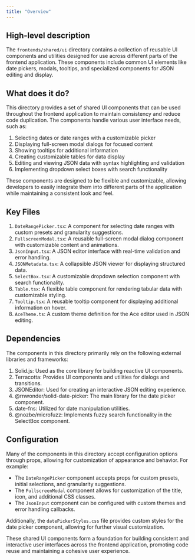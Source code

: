```yaml
---
title: "Overview"
---
```


## High-level description
The `frontends/shared/ui` directory contains a collection of reusable UI components and utilities designed for use across different parts of the frontend application. These components include common UI elements like date pickers, modals, tooltips, and specialized components for JSON editing and display.

## What does it do?
This directory provides a set of shared UI components that can be used throughout the frontend application to maintain consistency and reduce code duplication. The components handle various user interface needs, such as:

1. Selecting dates or date ranges with a customizable picker
2. Displaying full-screen modal dialogs for focused content
3. Showing tooltips for additional information
4. Creating customizable tables for data display
5. Editing and viewing JSON data with syntax highlighting and validation
6. Implementing dropdown select boxes with search functionality

These components are designed to be flexible and customizable, allowing developers to easily integrate them into different parts of the application while maintaining a consistent look and feel.

## Key Files
1. `DateRangePicker.tsx`: A component for selecting date ranges with custom presets and granularity suggestions.
2. `FullscreenModal.tsx`: A reusable full-screen modal dialog component with customizable content and animations.
3. `JsonInput.tsx`: A JSON editor interface with real-time validation and error handling.
4. `JSONMetadata.tsx`: A collapsible JSON viewer for displaying structured data.
5. `SelectBox.tsx`: A customizable dropdown selection component with search functionality.
6. `Table.tsx`: A flexible table component for rendering tabular data with customizable styling.
7. `Tooltip.tsx`: A reusable tooltip component for displaying additional information on hover.
8. `AceTheme.ts`: A custom theme definition for the Ace editor used in JSON editing.

## Dependencies
The components in this directory primarily rely on the following external libraries and frameworks:

1. Solid.js: Used as the core library for building reactive UI components.
2. Terracotta: Provides UI components and utilities for dialogs and transitions.
3. JSONEditor: Used for creating an interactive JSON editing experience.
4. @rnwonder/solid-date-picker: The main library for the date picker component.
5. date-fns: Utilized for date manipulation utilities.
6. @nozbe/microfuzz: Implements fuzzy search functionality in the SelectBox component.

## Configuration
Many of the components in this directory accept configuration options through props, allowing for customization of appearance and behavior. For example:

- The `DateRangePicker` component accepts props for custom presets, initial selections, and granularity suggestions.
- The `FullscreenModal` component allows for customization of the title, icon, and additional CSS classes.
- The `JsonInput` component can be configured with custom themes and error handling callbacks.

Additionally, the `datePickerStyles.css` file provides custom styles for the date picker component, allowing for further visual customization.

These shared UI components form a foundation for building consistent and interactive user interfaces across the frontend application, promoting code reuse and maintaining a cohesive user experience.